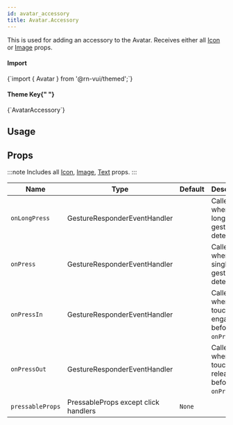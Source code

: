 ```yaml
---
id: avatar_accessory
title: Avatar.Accessory
---
```



<IconsStyle />

This is used for adding an accessory to the Avatar.
Receives either all [Icon](icon#props) or [Image](image#props) props.

<div class="row inline-flex-center">
  <div class="col col--3">
    <h4>Import</h4>
  </div>
  <div class="col col--9">
    <CodeBlock>{`import { Avatar } from '@rn-vui/themed';`}</CodeBlock>
  </div>
  <div class="col col--3">
    <h4>
      Theme Key{" "}
      <a href="../customizing#using-themeprovider">
        <BiInfoCircle />
      </a>
    </h4>
  </div>
  <div class="col col--9">
    <CodeBlock>{`AvatarAccessory`}</CodeBlock>
  </div>
</div>

## Usage

## Props

:::note
Includes all [Icon](icon#props), [Image](image#props), [Text](https://reactnative.dev/docs/text#props) props.
:::

<div class='table-responsive'>

| Name             | Type                                 | Default | Description                                       |
| ---------------- | ------------------------------------ | ------- | ------------------------------------------------- |
| `onLongPress`    | GestureResponderEventHandler         |         | Called when a long-tap gesture is detected.       |
| `onPress`        | GestureResponderEventHandler         |         | Called when a single tap gesture is detected.     |
| `onPressIn`      | GestureResponderEventHandler         |         | Called when a touch is engaged before `onPress`.  |
| `onPressOut`     | GestureResponderEventHandler         |         | Called when a touch is released before `onPress`. |
| `pressableProps` | PressableProps except click handlers | `None`  |                                                   |

</div>
